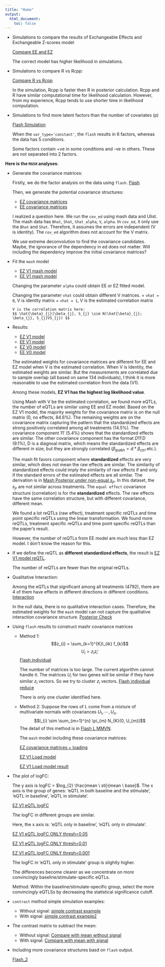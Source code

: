 ```yaml
---
title: "Home"
output:
  html_document:
    toc: false
---
```


* Simulations to compare the results of Exchangeable Effects and Exchangeable Z-scores model
  
    [Compare EE and EZ](CompareZBeta.html)
  
    The correct model has higher likelihood in simulations.

* Simulations to compare R vs Rcpp:

    [Compare R vs Rcpp](CompareRRcpp.html)
    
    In the simulation, Rcpp is faster then R in posterior calculation. Rcpp and R have similar computational time for likelihood calculation. However, from my experience, Rcpp tends to use shorter time in likelihood computation.

* Simulations to find more latent factors than the number of covariates (p)

    [Flash Simulation](FlashSim.html)
    
    When the `var_type='constant'`, the `flash` results in 6 factors, whereas the data has 5 conditions.
    
    Some factors contain +ve in some conditions and -ve in others. These are not separated into 2 factors.

**Here is the `MASH` analyses**:

* Generate the covariance matrices:

    Firstly, we do the factor analysis on the data using `flash`. [Flash](Immune_Flash.html)
    
    Then, we generate the potential covariance structures:

    + [EZ covariance matrices](Immune_Cov_EZ.html)
    + [EE covariance matrices](Immune_Cov_EE.html)
    
    I realized a question here. We run the `cov_ed` using mash data and Ulist. The mash data has `Bhat`, `Shat`, `Shat_alpha`, `V`, `alpha`. In `cov_ed`, it only use the `Bhat` and `Shat`. Therefore, it assumes the errors are independent (V is identity). The `cov_ed` algorithm does not account for the V matrix. 
    
    We use extreme deconvolution to find the covariance candidates. Maybe, the ignorance of the dependency in ed does not matter. Will including the dependency improve the initial covariance matrices?
    
* Fit the `mash` model
    + [EZ V1 mash model](Immune_Data_Mash_V1_EZ.html)
    + [EE V1 mash model](Immune_Data_Mash_V1_EE.html)
    
    Changing the parameter `alpha` could obtain EE or EZ fitted model.
    
    Changing the parameter `vhat` could obtain different V matrices.
      + `vhat = 0`, V is identity matrix
      + `vhat = 1`, V is the estimated correlation matrix
      
      V is the correlation matrix here:
      $$ \hat{\beta}_{j}|\beta_{j}, S_{j} \sim N(\hat{\beta}_{j}; \beta_{j}, S_{j}VS_{j}) $$
    
* Results:
    + [EZ V1 model](Immune_Data_Mash_V1_EZ_Result.html)
    + [EE V1 model](Immune_Data_Mash_V1_EE_Result.html)
    + [EZ V0 model](Immune_Data_Mash_V0_EZ_Result.html)
    + [EE V0 model](Immune_Data_Mash_V0_EE_Result.html)
    
    The estimated weights for covariance matrices are different for EE and EZ model when V is the estimated correlation. When V is Identity, the estimated weights are similar. But the measurements are correlated due to sample overlap (all based on same 134 individuals), I think it is more reasonable to use the estimated correlation from the data (V1).
    
    Among these models, **EZ V1 has the highest log likelihood value**.
    
    Using Mash with V be the estimated correlation, we found more eQTLs, the number of eQTLs are similar using EE and EZ model. Based on the EZ V1 model, the majority weights for the covariance matrix is on the null matrix (0, no effects, 84.6%). The remaining weights are on the covariance matrix capturing the pattern that the standardized effects are strong positively correlated among all treatments (14.5%). The covariance component $11'$ (5.4%) shows that the standardized effects are similar. The other covariance component has the format $D11'D$ (9.1%), D is a diagnoal matrix, which means the standardized effects are different in size, but they are strongly correlated ($\beta_{lpa6h} = d *  \beta_{ctrl}$ etc.).
    
    The mash fit favors component where **standardized** effects are very similar, which does not mean the raw effects are similar. The similarity of standardized effects could imply the similarity of raw effects if and only if the standard errors of the estimated effects are all similar. The derivation is in [Mash Posterior under non-equal $s_{jr}$](PostNONsd.html). In this dataset, the $s_{jr}$ are not similar across treatments. The `equal effect` covariance structure (correlation) is for the **standardized** effects. The raw effects have the same correlation structure, but with different covariance, different mean.
    
    We found a lot reQTLs (raw effect), treatment specific reQTLs and time point specific reQTLs using the linear transformation. We found more reQTLs, treatment specific reQTLs and time point specific reQTLs than the paper’s result.
    
    However, the number of reQTLs from EE model are much less than EZ model. I don’t know the reason for this.
    
* If we define the reQTL as **different standardized effects**, the result is [EZ V1 model reQTL](Immune_Data_Mash_V1_EZ_reQTLs.html).
    
    The number of reQTLs are fewer than the original reQTLs.
    
* Qualitative Interaction:

    Among the eQTLs that significant among all treatments (4792), there are 4 of them have effects in different directions in different conditions. [Interaction](Immune_Interaction.html)
    
    In the null data, there is no qualitative interaction cases. Therefore, the estimated weights for the `mash` model can not capture the qualitative interaction covariance structure.
    [Posterior Check](Immune_Post_Weight.html)

* Using `flash` results to construct mashr covariance matrices

    + Method 1: $$z_{i} = \sum_{k=1}^{K}l_{ik} f_{k}$$ 
                $$U_{i} = z_{i}z_{i}'$$
                [Flash individual](Immune_Flash_ind.html)
                
        The number of matrices is too large. The current algorithm cannot handle it. The matrices $U_{i}$ for two genes will be similar if they have similar $z_{i}$ vectors. So we try to cluster $z_{i}$ vectors. [Flash individual reduce](Immune_Flash_ind_red.html)
                
        There is only one cluster identified here. 
                
    + Method 2: Suppose the rows of L come from a mixture of multivariate normals with covariances $U_{1}, \cdots, U_{n}$.
$$l_{i} \sim \sum_{m=1}^{n} \pi_{m} N_{K}(0, U_{m})$$
        The detail of this method is in [Flash L MMVN](Immune_Flash_MVN_red.html).
                
        The `mash` model including these covariance matrices:
    
        [EZ covariance matrices + loading](Immune_Cov_EZ_Load.html)
    
        [EZ V1 Load model](Immune_Data_Mash_V1_EZ_loading.html)
    
        [EZ V1 Load model result](Immune_Data_Mash_V1_EZ_Load_Result.html)

* The plot of logFC:
    
    The y axis is logFC = $log_{2} \frac{mean \ sti}{mean \ base}$. The x axis is the group of genes: 'eQTL in both baseline and the stimulate', 'eQTL in baseline', 'eQTL in stimulate'.
    
    [EZ V1 eQTL logFC](Immune_Data_Mash_V1_EZ_Compare.html)
    
    The logFC in different groups are similar. 
    
    Here, the x axis is: 'eQTL only in baseline', 'eQTL only in stimulate'.
    
    [EZ V1 eQTL logFC ONLY thresh=0.05](Immune_Data_Mash_V1_EZ_CompareONLY_0.05.html)
    
    [EZ V1 eQTL logFC ONLY thresh=0.01](Immune_Data_Mash_V1_EZ_CompareONLY_0.01.html)
    
    [EZ V1 eQTL logFC ONLY thresh=0.001](Immune_Data_Mash_V1_EZ_CompareONLY_0.001.html)
    
    The logFC in 'eQTL only in stimulate' group is slightly higher.
    
    The differences become clearer as we concentrate on more convincingly baseline/stimulate-specific eQTLs. 
    
    Method: Within the baseline/stimulate-specific group, select the more convincingly eQTLSs by decreasing the statistical significance cutoff.

* `contrast` method simple simulation examples:
    + Without signal: [simple contrast example](Simple.Contrast1.html)
    + With signal: [simple contrast example2](Simple.Contrast2.html)
    
* The contrast matrix to subtract the mean:
    + Without signal: [Compare with mean without signal](CompareMeanNonSignal.html)
    + With signal: [Compare with mean with signal](CompareMeanSignal.html)

* Including more covariance structures basd on `flash` output.
  
    [Flash_2](Flash_2.html)
